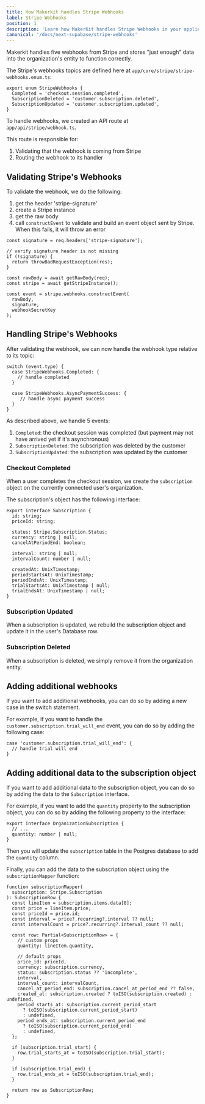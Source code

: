 ```yaml
---
title: How Makerkit handles Stripe Webhooks
label: Stripe Webhooks
position: 1
description: 'Learn how MakerKit handles Stripe Webhooks in your application'
canonical: '/docs/next-supabase/stripe-webhooks'
---
```


Makerkit handles five webhooks from Stripe and stores "just enough" data into the organization's entity to function correctly.

The Stripe's webhooks topics are defined here at `app/core/stripe/stripe-webhooks.enum.ts`:

```tsx
export enum StripeWebhooks {
  Completed = 'checkout.session.completed',
  SubscriptionDeleted = 'customer.subscription.deleted',
  SubscriptionUpdated = 'customer.subscription.updated',
}
```

To handle webhooks, we created an API route at `app/api/stripe/webhook.ts`.

This route is responsible for:

1. Validating that the webhook is coming from Stripe
2. Routing the webhook to its handler

## Validating Stripe's Webhooks

To validate the webhook, we do the following:
1. get the header 'stripe-signature'
2. create a Stripe instance
3. get the raw body
4. call `constructEvent` to validate and build an event object sent by Stripe. When this fails, it will throw an error

```tsx
const signature = req.headers['stripe-signature'];

// verify signature header is not missing
if (!signature) {
  return throwBadRequestException(res);
}

const rawBody = await getRawBody(req);
const stripe = await getStripeInstance();

const event = stripe.webhooks.constructEvent(
  rawBody,
  signature,
  webhookSecretKey
);
```

## Handling Stripe's Webhooks

After validating the webhook, we can now handle the webhook type relative to its topic:

```tsx
switch (event.type) {
  case StripeWebhooks.Completed: {
    // handle completed
  }

  case StripeWebhooks.AsyncPaymentSuccess: {
     // handle async payment success
  }
}
```

As described above, we handle 5 events:

1. `Completed`: the checkout session was completed (but payment may not have arrived yet if it's asynchronous)
2. `SubscriptionDeleted`: the subscription was deleted by the customer
3. `SubscriptionUpdated`: the subscription was updated by the customer

### Checkout Completed

When a user completes the checkout session, we create the `subscription` object on the currently connected user's organization.

The subscription's object has the following interface:

```tsx
export interface Subscription {
  id: string;
  priceId: string;

  status: Stripe.Subscription.Status;
  currency: string | null;
  cancelAtPeriodEnd: boolean;

  interval: string | null;
  intervalCount: number | null;

  createdAt: UnixTimestamp;
  periodStartsAt: UnixTimestamp;
  periodEndsAt: UnixTimestamp;
  trialStartsAt: UnixTimestamp | null;
  trialEndsAt: UnixTimestamp | null;
}
```

### Subscription Updated

When a subscription is updated, we rebuild the subscription object and update it in the user's Database row.

### Subscription Deleted

When a subscription is deleted, we simply remove it from the organization entity.

## Adding additional webhooks

If you want to add additional webhooks, you can do so by adding a new case in the switch statement.

For example, if you want to handle the `customer.subscription.trial_will_end` event, you can do so by adding the following case:

```tsx
case 'customer.subscription.trial_will_end': {
  // handle trial will end
}
```

## Adding additional data to the subscription object

If you want to add additional data to the subscription object, you can do so by adding the data to the `Subscription` interface.

For example, if you want to add the `quantity` property to the subscription object, you can do so by adding the following property to the interface:

```tsx
export interface OrganizationSubscription {
  // ...
  quantity: number | null;
}
```

Then you will update the `subscription` table in the Postgres database to add the `quantity` column.

Finally, you can add the data to the subscription object using the `subscriptionMapper` function:

```tsx
function subscriptionMapper(
  subscription: Stripe.Subscription
): SubscriptionRow {
  const lineItem = subscription.items.data[0];
  const price = lineItem.price;
  const priceId = price.id;
  const interval = price?.recurring?.interval ?? null;
  const intervalCount = price?.recurring?.interval_count ?? null;

  const row: Partial<SubscriptionRow> = {
    // custom props
    quantity: lineItem.quantity,

    // default props
    price_id: priceId,
    currency: subscription.currency,
    status: subscription.status ?? 'incomplete',
    interval,
    interval_count: intervalCount,
    cancel_at_period_end: subscription.cancel_at_period_end ?? false,
    created_at: subscription.created ? toISO(subscription.created) : undefined,
    period_starts_at: subscription.current_period_start
      ? toISO(subscription.current_period_start)
      : undefined,
    period_ends_at: subscription.current_period_end
      ? toISO(subscription.current_period_end)
      : undefined,
  };

  if (subscription.trial_start) {
    row.trial_starts_at = toISO(subscription.trial_start);
  }

  if (subscription.trial_end) {
    row.trial_ends_at = toISO(subscription.trial_end);
  }

  return row as SubscriptionRow;
}
```